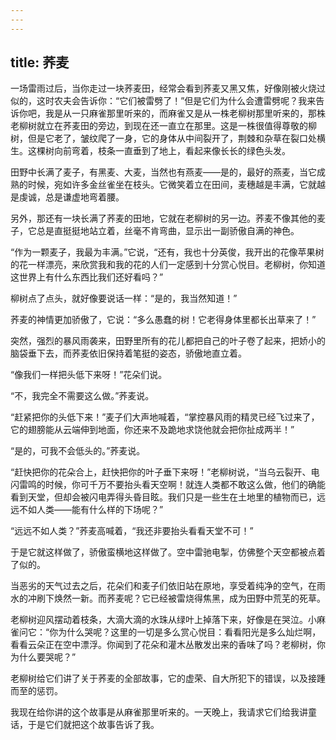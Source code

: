 ```yaml
---
---
---
```

title: 荞麦
---



一场雷雨过后，当你走过一块荞麦田，经常会看到荞麦又黑又焦，好像刚被火烧过似的，这时农夫会告诉你：“它们被雷劈了！”但是它们为什么会遭雷劈呢？我来告诉你吧，我是从一只麻雀那里听来的，而麻雀又是从一株老柳树那里听来的，那株老柳树就立在荞麦田的旁边，到现在还一直立在那里。这是一株很值得尊敬的柳树，但是它老了，皱纹爬了一身，它的身体从中间裂开了，荆棘和杂草在裂口处横生。这棵树向前弯着，枝条一直垂到了地上，看起来像长长的绿色头发。

田野中长满了麦子，有黑麦、大麦，当然也有燕麦——是的，最好的燕麦，当它成熟的时候，宛如许多金丝雀坐在枝头。它微笑着立在田间，麦穗越是丰满，它就越是虔诚，总是谦虚地弯着腰。

另外，那还有一块长满了荞麦的田地，它就在老柳树的另一边。荞麦不像其他的麦子，它总是直挺挺地站立着，丝毫不肯弯曲，显示出一副骄傲自满的神色。

“作为一颗麦子，我最为丰满。”它说，“还有，我也十分英俊，我开出的花像苹果树的花一样漂亮，来欣赏我和我的花的人们一定感到十分赏心悦目。老柳树，你知道这世界上有什么东西比我们还好看吗？”

柳树点了点头，就好像要说话一样：“是的，我当然知道！”

荞麦的神情更加骄傲了，它说：“多么愚蠢的树！它老得身体里都长出草来了！”

突然，强烈的暴风雨袭来，田野里所有的花儿都把自己的叶子卷了起来，把娇小的脑袋垂下去，而荞麦依旧保持着笔挺的姿态，骄傲地直立着。

“像我们一样把头低下来呀！”花朵们说。

“不，我完全不需要这么做。”荞麦说。

“赶紧把你的头低下来！”麦子们大声地喊着，“掌控暴风雨的精灵已经飞过来了，它的翅膀能从云端伸到地面，你还来不及跪地求饶他就会把你扯成两半！”

“是的，可我不会低头的。”荞麦说。

“赶快把你的花朵合上，赶快把你的叶子垂下来呀！”老柳树说，“当乌云裂开、电闪雷鸣的时候，你可千万不要抬头看天空啊！就连人类都不敢这么做，他们的确能看到天堂，但却会被闪电弄得头昏目眩。我们只是一些生在土地里的植物而已，远远不如人类——能有什么样的下场呢？”

“远远不如人类？”荞麦高喊着，“我还非要抬头看看天堂不可！”

于是它就这样做了，骄傲蛮横地这样做了。空中雷驰电掣，仿佛整个天空都被点着了似的。

当恶劣的天气过去之后，花朵们和麦子们依旧站在原地，享受着纯净的空气，在雨水的冲刷下焕然一新。而荞麦呢？它已经被雷烧得焦黑，成为田野中荒芜的死草。

老柳树迎风摆动着枝条，大滴大滴的水珠从绿叶上掉落下来，好像是在哭泣。小麻雀问它：“你为什么哭呢？这里的一切是多么赏心悦目：看看阳光是多么灿烂啊，看看云朵正在空中漂浮。你闻到了花朵和灌木丛散发出来的香味了吗？老柳树，你为什么要哭呢？”

老柳树给它们讲了关于荞麦的全部故事，它的虚荣、自大所犯下的错误，以及接踵而至的惩罚。

我现在给你讲的这个故事是从麻雀那里听来的。一天晚上，我请求它们给我讲童话，于是它们就把这个故事告诉了我。